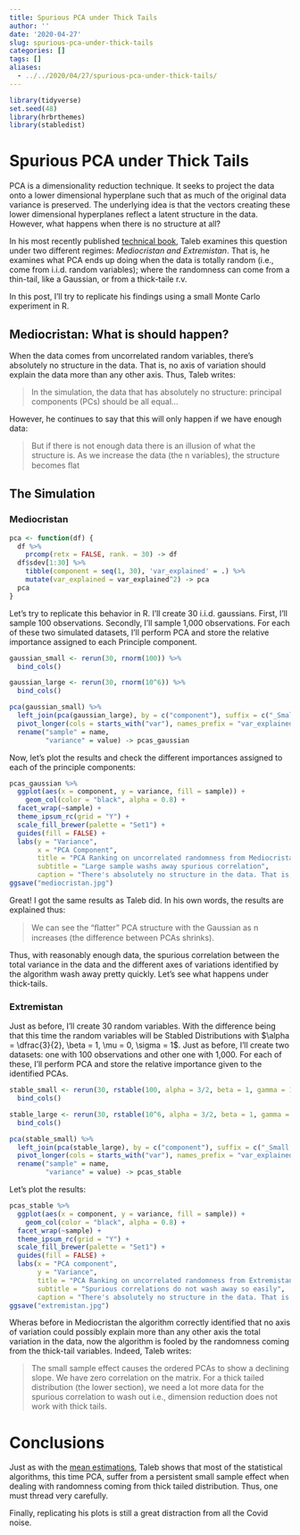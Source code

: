 ```yaml
---
title: Spurious PCA under Thick Tails
author: ''
date: '2020-04-27'
slug: spurious-pca-under-thick-tails
categories: []
tags: []
aliases: 
  - ../../2020/04/27/spurious-pca-under-thick-tails/
---
```


```r
library(tidyverse)
set.seed(48)
library(hrbrthemes)
library(stabledist)
```

# Spurious PCA under Thick Tails

PCA is a dimensionality reduction technique. It seeks to project the data onto a lower dimensional hyperplane such that as much of the original data variance is preserved. The underlying idea is that the vectors creating these lower dimensional hyperplanes reflect a latent structure in the data. However, what happens when there is no structure at all? 

In his most recently published [technical book](https://www.researchers.one/media/documents/260-m-Technical%20Incerto%20Vol%201.pdf), 
Taleb examines this question under two different regimes: *Mediocristan and Extremistan*. That is, he examines what PCA ends up doing when the data is totally random (i.e., come from i.i.d. random variables); where the randomness can come from a thin-tail, like a Gaussian, or from a thick-taile r.v.

In this post, I'll try to replicate his findings using a small Monte Carlo experiment in R. 

## Mediocristan: What is should happen?

When the data comes from uncorrelated random variables, there's absolutely no structure in the data. That is, no axis of variation should explain the data more than any other axis. Thus, Taleb writes:

> In the simulation, the data that has absolutely no structure: principal components (PCs) should be all equal...

However, he continues to say that this will only happen if we have enough data:

>  But if there is not enough data there is an illusion of what the structure is. As we increase the data (the n variables), the structure becomes ﬂat


## The Simulation

### Mediocristan

```r
pca <- function(df) {
  df %>% 
    prcomp(retx = FALSE, rank. = 30) -> df
  df$sdev[1:30] %>% 
    tibble(component = seq(1, 30), 'var_explained' = .) %>%
    mutate(var_explained = var_explained^2) -> pca
  pca
}
```

Let's try to replicate this behavior in R. I'll create 30 i.i.d. gaussians. First, I'll sample 100 observations. Secondly, I'll sample 1,000 observations. For each of these two simulated datasets, I'll perform PCA and store the relative importance assigned to each Principle component.


```r
gaussian_small <- rerun(30, rnorm(100)) %>% 
  bind_cols()

gaussian_large <- rerun(30, rnorm(10^6)) %>% 
  bind_cols()

pca(gaussian_small) %>% 
  left_join(pca(gaussian_large), by = c("component"), suffix = c("_Small Sample", "_Large Sample")) %>% 
  pivot_longer(cols = starts_with("var"), names_prefix = "var_explained_") %>% 
  rename("sample" = name, 
         "variance" = value) -> pcas_gaussian
```

Now, let's plot the results and check the different importances assigned to each of the principle components:


```r
pcas_gaussian %>%
  ggplot(aes(x = component, y = variance, fill = sample)) +
    geom_col(color = "black", alpha = 0.8) +
  facet_wrap(~sample) +
  theme_ipsum_rc(grid = "Y") +
  scale_fill_brewer(palette = "Set1") +
  guides(fill = FALSE) +
  labs(y = "Variance",
       x = "PCA Component",
       title = "PCA Ranking on uncorrelated randomness from Mediocristan",
       subtitle = "Large sample washs away spurious correlation",
       caption = "There's absolutely no structure in the data. That is, no axis of variation should explain the data more than any other axis") 
ggsave("mediocristan.jpg")
```

Great! I got the same results as Taleb did. In his own words, the results are explained thus:

> We can see the "ﬂatter" PCA structure with the Gaussian as n increases (the difference between PCAs shrinks).

Thus, with reasonably enough data, the spurious correlation between the total variance in the data and the different axes of variations identified by the algorithm  wash away pretty quickly. Let's see what happens under thick-tails. 


### Extremistan

Just as before, I'll create 30 random variables. With the difference being that this time the random variables will be Stabled Distributions with $\alpha = \dfrac{3}{2}, \beta = 1, \mu = 0, \sigma = 1$. Just as before, I'll create two datasets: one with 100 observations and other one with 1,000. For each of these, I'll perform PCA and store the relative importance given to the identified PCAs.


```r
stable_small <- rerun(30, rstable(100, alpha = 3/2, beta = 1, gamma = 1, delta = 0)) %>% 
  bind_cols()

stable_large <- rerun(30, rstable(10^6, alpha = 3/2, beta = 1, gamma = 1, delta = 0)) %>% 
  bind_cols() 

pca(stable_small) %>% 
  left_join(pca(stable_large), by = c("component"), suffix = c("_Small Sample", "_Large Sample")) %>% 
  pivot_longer(cols = starts_with("var"), names_prefix = "var_explained_") %>% 
  rename("sample" = name, 
         "variance" = value) -> pcas_stable

```

Let's plot the results:


```r
pcas_stable %>% 
  ggplot(aes(x = component, y = variance, fill = sample)) +
    geom_col(color = "black", alpha = 0.8) +
  facet_wrap(~sample) +
  theme_ipsum_rc(grid = "Y") +
  scale_fill_brewer(palette = "Set1") +
  guides(fill = FALSE) +
  labs(x = "PCA component",
       y = "Variance",
       title = "PCA Ranking on uncorrelated randomness from Extremistan",
       subtitle = "Spurious correlations do not wash away so easily",
       caption = "There's absolutely no structure in the data. That is, no axis of variation should explain the data more than any other axis")
ggsave("extremistan.jpg")
```

Wheras before in Mediocristan the algorithm correctly identified that no axis of variation could possibly explain more than any other axis the total variation in the data, now the algorithm is fooled by the randomness coming from the thick-tail variables. Indeed, Taleb writes:

> The small sample effect causes the ordered PCAs to show a declining slope.  We have zero correlation on the matrix. For a thick tailed distribution (the lower section), we need a lot more data for the spurious correlation to wash out i.e., dimension reduction does not work with thick tails. 

# Conclusions

Just as with the [mean estimations](2020-04-17-fat-vs-thin-does-lln-work.html), Taleb shows that most of the statistical algorithms, this time PCA, suffer from a persistent small sample effect when dealing with randomness coming from thick tailed distribution. Thus, one must thread very carefully. 

Finally, replicating his plots is still a great distraction from all the Covid noise. 

